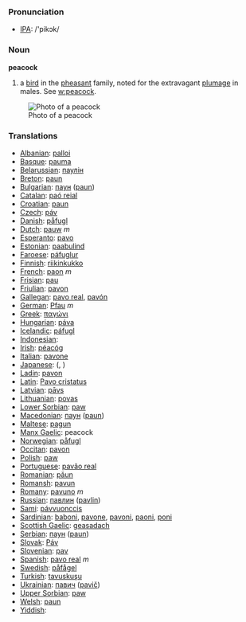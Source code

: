 === Pronunciation ===
*[[w:IPA|IPA]]: /'pikɔk/

=== Noun ===

'''peacock'''

# a [[bird]] in the [[pheasant]] family, noted for the extravagant [[plumage]] in males.  See [[w:peacock]].

[[Image:peacock_small.jpg|Photo of a peacock]]

=== Translations ===

*[[Albanian]]: [[palloi]]
*[[Basque]]: [[pauma]]
*[[Belarussian]]: [[паулін]]
*[[Breton]]: [[paun]]
*[[Bulgarian]]: [[паун]] ([[paun]])
*[[Catalan]]: [[paó reial]]
*[[Croatian]]: [[paun]]
*[[Czech]]: [[páv]]
*[[Danish]]: [[påfugl]]
*[[Dutch]]: [[pauw]] ''m''
*[[Esperanto]]: [[pavo]]
*[[Estonian]]: [[paabulind]]
*[[Faroese]]: [[páfuglur]]
*[[Finnish]]: [[riikinkukko]]
*[[French]]: [[paon]] ''m''
*[[Frisian]]: [[pau]]
*[[Friulian]]: [[pavon]]
*[[Gallegan]]: [[pavo real]], [[pavón]]
*[[German]]: [[Pfau]] ''m''
*[[Greek]]: [[παγώνι]] '' ''
*[[Hungarian]]: [[páva]]
*[[Icelandic]]: [[páfugl]]
*[[Indonesian]]: [[]]
*[[Irish]]: [[péacóg]]
*[[Italian]]: [[pavone]] '' ''
*[[Japanese]]: [[]] ([[]], )
*[[Ladin]]: [[pavon]]
*[[Latin]]: [[Pavo cristatus]] '' ''
*[[Latvian]]: [[pāvs]]
*[[Lithuanian]]: [[povas]]
*[[Lower Sorbian]]: [[paw]]
*[[Macedonian]]: [[паун]] ([[paun]])
*[[Maltese]]: [[pagun]]
*[[Manx Gaelic]]: peacock
*[[Norwegian]]: [[påfugl]]
*[[Occitan]]: [[pavon]]
*[[Polish]]: [[paw]] '' ''
*[[Portuguese]]: [[pavăo real]]
*[[Romanian]]: [[păun]]
*[[Romansh]]: [[pavun]]
*[[Romany]]: [[pavuno]] ''m''
*[[Russian]]: [[павлин]] ([[pavlin]]) '' ''
*[[Sami]]: [[pávvuonccis]]
*[[Sardinian]]: [[baboni]], [[pavone]], [[pavoni]], [[paoni]], [[poni]]
*[[Scottish Gaelic]]: [[geasadach]]
*[[Serbian]]: [[паун]] ([[paun]])
*[[Slovak]]: [[Páv]]
*[[Slovenian]]: [[pav]]
*[[Spanish]]: [[pavo real]] ''m''
*[[Swedish]]: [[påfågel]]
*[[Turkish]]: [[tavuskuşu]]
*[[Ukrainian]]: [[павич]] ([[pavič]])
*[[Upper Sorbian]]: [[paw]]
*[[Welsh]]: [[paun]]
*[[Yiddish]]: [[]]